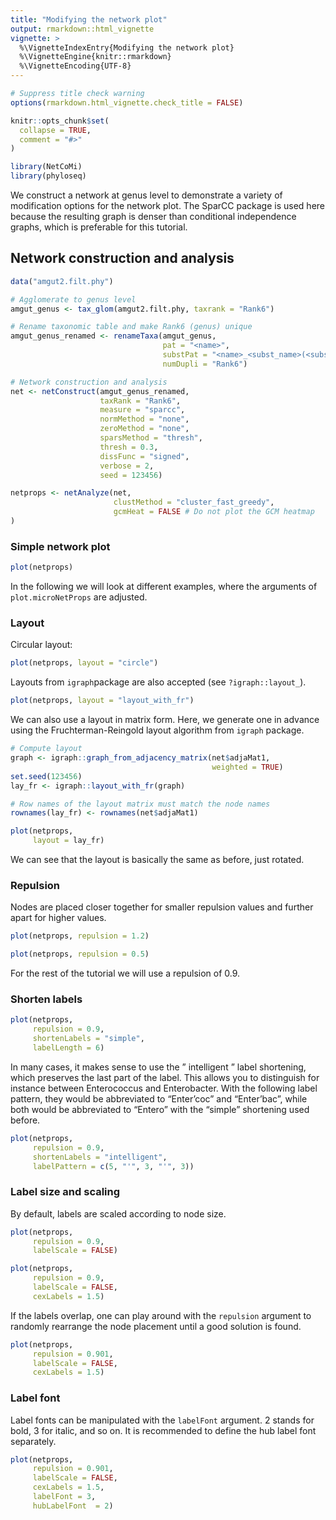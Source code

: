 ```yaml
---
title: "Modifying the network plot"
output: rmarkdown::html_vignette
vignette: >
  %\VignetteIndexEntry{Modifying the network plot}
  %\VignetteEngine{knitr::rmarkdown}
  %\VignetteEncoding{UTF-8}
---
```


```r
# Suppress title check warning
options(rmarkdown.html_vignette.check_title = FALSE)

knitr::opts_chunk$set(
  collapse = TRUE,
  comment = "#>"
)
```

```r
library(NetCoMi)
library(phyloseq)
```

We construct a network at genus level to demonstrate a variety of modification options for the network plot. The SparCC package is used here because the resulting graph is denser than conditional independence graphs, which is preferable for this tutorial.

## Network construction and analysis

```r
data("amgut2.filt.phy")

# Agglomerate to genus level
amgut_genus <- tax_glom(amgut2.filt.phy, taxrank = "Rank6")

# Rename taxonomic table and make Rank6 (genus) unique
amgut_genus_renamed <- renameTaxa(amgut_genus, 
                                  pat = "<name>", 
                                  substPat = "<name>_<subst_name>(<subst_R>)",
                                  numDupli = "Rank6")

# Network construction and analysis
net <- netConstruct(amgut_genus_renamed,
                    taxRank = "Rank6",
                    measure = "sparcc",
                    normMethod = "none", 
                    zeroMethod = "none",
                    sparsMethod = "thresh",
                    thresh = 0.3,
                    dissFunc = "signed",
                    verbose = 2,
                    seed = 123456)

netprops <- netAnalyze(net, 
                       clustMethod = "cluster_fast_greedy",
                       gcmHeat = FALSE # Do not plot the GCM heatmap
)
```

### Simple network plot

```r
plot(netprops)
```

In the following we will look at different examples, where the arguments of `plot.microNetProps` are adjusted. 

### Layout

Circular layout: 

```r
plot(netprops, layout = "circle")
```
Layouts from `igraph`package are also accepted (see `?igraph::layout_`).

```r
plot(netprops, layout = "layout_with_fr")
```

We can also use a layout in matrix form. Here, we generate one in advance using the Fruchterman-Reingold layout algorithm from `igraph` package.

```r
# Compute layout
graph <- igraph::graph_from_adjacency_matrix(net$adjaMat1, 
                                             weighted = TRUE)
set.seed(123456)
lay_fr <- igraph::layout_with_fr(graph)

# Row names of the layout matrix must match the node names
rownames(lay_fr) <- rownames(net$adjaMat1)

plot(netprops, 
     layout = lay_fr)
```
We can see that the layout is basically the same as before, just rotated.

### Repulsion

Nodes are placed closer together for smaller repulsion values and further apart for higher values.

```r
plot(netprops, repulsion = 1.2)
```

```r
plot(netprops, repulsion = 0.5)
```

For the rest of the tutorial we will use a repulsion of 0.9.

### Shorten labels 

```r
plot(netprops, 
     repulsion = 0.9,
     shortenLabels = "simple", 
     labelLength = 6)
```

In many cases, it makes sense to use the " intelligent " label shortening, which preserves the last part of the label. This allows you to distinguish for instance between Enterococcus and Enterobacter. With the following label pattern, they would be abbreviated to "Enter'coc" and "Enter'bac", while both would be abbreviated to "Entero" with the "simple" shortening used before. 

```r
plot(netprops, 
     repulsion = 0.9,
     shortenLabels = "intelligent", 
     labelPattern = c(5, "'", 3, "'", 3))
```

### Label size and scaling

By default, labels are scaled according to node size.

```r
plot(netprops, 
     repulsion = 0.9,
     labelScale = FALSE)
```

```r
plot(netprops, 
     repulsion = 0.9,
     labelScale = FALSE,
     cexLabels = 1.5)
```

If the labels overlap, one can play around with the `repulsion` argument to randomly rearrange the node placement until a good solution is found.

```r
plot(netprops, 
     repulsion = 0.901,
     labelScale = FALSE,
     cexLabels = 1.5)
```

### Label font

Label fonts can be manipulated with the `labelFont` argument. 2 stands for bold, 3 for italic, and so on. 
It is recommended to define the hub label font separately.

```r
plot(netprops, 
     repulsion = 0.901,
     labelScale = FALSE,
     cexLabels = 1.5,
     labelFont = 3,
     hubLabelFont  = 2)
```
